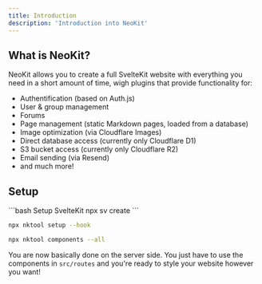 ```yaml
---
title: Introduction
description: 'Introduction into NeoKit'
---
```


## What is NeoKit?

NeoKit allows you to create a full SvelteKit website with everything you need in a short amount of time, wigh plugins that provide functionality for:

- Authentification (based on Auth.js)
- User & group management
- Forums
- Page management (static Markdown pages, loaded from a database)
- Image optimization (via Cloudflare Images)
- Direct database access (currently only Cloudflare D1)
- S3 bucket access (currently only Cloudflare R2)
- Email sending (via Resend)
- and much more!

## Setup

<CodeGroup>
```bash Setup SvelteKit
npx sv create
```

```bash Install NeoKit
npx nktool setup --hook
```

```bash Install components for your plugins (optional)
npx nktool components --all
```
</CodeGroup>

You are now basically done on the server side. You just have to use the components in `src/routes` and you're ready to style your website however you want!

